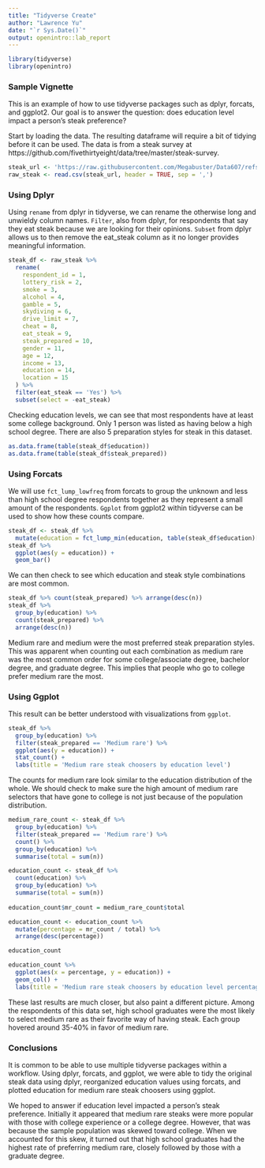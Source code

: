 ---
title: "Tidyverse Create"
author: "Lawrence Yu"
date: "`r Sys.Date()`"
output: openintro::lab_report
---

```{r load-packages, message=FALSE}
library(tidyverse)
library(openintro)

```

### Sample Vignette

This is an example of how to use tidyverse packages such as dplyr, forcats, and ggplot2. Our goal is to answer the question: does education level impact a person's steak preference?  

Start by loading the data. The resulting dataframe will require a bit of tidying before it can be used. The data is from a steak survey at https://github.com/fivethirtyeight/data/tree/master/steak-survey. 

```{r}
steak_url <- 'https://raw.githubusercontent.com/Megabuster/Data607/refs/heads/main/data/tidyverse/steak-risk-survey.csv'
raw_steak <- read.csv(steak_url, header = TRUE, sep = ',')
```

### Using Dplyr

Using `rename` from dplyr in tidyverse, we can rename the otherwise long and unwieldy column names. `Filter`, also from dplyr, for respondents that say they eat steak because we are looking for their opinions. `Subset` from dplyr allows us to then remove the eat_steak column as it no longer provides meaningful information.

```{r}
steak_df <- raw_steak %>% 
  rename(
    respondent_id = 1,
    lottery_risk = 2,
    smoke = 3,
    alcohol = 4,
    gamble = 5,
    skydiving = 6,
    drive_limit = 7,
    cheat = 8, 
    eat_steak = 9,
    steak_prepared = 10,
    gender = 11,
    age = 12,
    income = 13,
    education = 14,
    location = 15
  ) %>%
  filter(eat_steak == 'Yes') %>%
  subset(select = -eat_steak)
```

Checking education levels, we can see that most respondents have at least some college background. Only 1 person was listed as having below a high school degree. There are also 5 preparation styles for steak in this dataset.
```{r}
as.data.frame(table(steak_df$education))
as.data.frame(table(steak_df$steak_prepared))
```

### Using Forcats

We will use `fct_lump_lowfreq` from forcats to group the unknown and less than high school degree respondents together as they represent a small amount of the respondents. `Ggplot` from ggplot2 within tidyverse can  be used to show how these counts compare.

```{r}
steak_df <- steak_df %>% 
  mutate(education = fct_lump_min(education, table(steak_df$education)['High school degree'])) 
steak_df %>%
  ggplot(aes(y = education)) +
  geom_bar()
```

We can then check to see which education and steak style combinations are most common.

```{r}
steak_df %>% count(steak_prepared) %>% arrange(desc(n))
steak_df %>% 
  group_by(education) %>% 
  count(steak_prepared) %>% 
  arrange(desc(n))
```

Medium rare and medium were the most preferred steak preparation styles. This was apparent when counting out each combination as medium rare was the most common order for some college/associate degree, bachelor degree, and graduate degree. This implies that people who go to college prefer medium rare the most. 

### Using Ggplot

This result can be better understood with visualizations from `ggplot`. 

```{r}
steak_df %>% 
  group_by(education) %>% 
  filter(steak_prepared == 'Medium rare') %>%
  ggplot(aes(y = education)) +
  stat_count() +
  labs(title = 'Medium rare steak choosers by education level')
```

The counts for medium rare look similar to the education distribution of the whole. We should check to make sure the high amount of medium rare selectors that have gone to college is not just because of the population distribution. 
```{r}
medium_rare_count <- steak_df %>% 
  group_by(education) %>% 
  filter(steak_prepared == 'Medium rare') %>% 
  count() %>%
  group_by(education) %>% 
  summarise(total = sum(n))

education_count <- steak_df %>% 
  count(education) %>%
  group_by(education) %>% 
  summarise(total = sum(n))
  
education_count$mr_count = medium_rare_count$total

education_count <- education_count %>%
  mutate(percentage = mr_count / total) %>%
  arrange(desc(percentage))

education_count

education_count %>%
  ggplot(aes(x = percentage, y = education)) +
  geom_col() + 
  labs(title = 'Medium rare steak choosers by education level percentage')
```

These last results are much closer, but also paint a different picture. Among the respondents of this data set, high school graduates were the most likely to select medium rare as their favorite way of having steak. Each group hovered around 35-40% in favor of medium rare. 

### Conclusions

It is common to be able to use multiple tidyverse packages within a workflow. Using dplyr, forcats, and ggplot, we were able to tidy the original steak data using dplyr, reorganized education values using forcats, and plotted education for medium rare steak choosers using ggplot. 

We hoped to answer if education level impacted a person's steak preference. Initially it appeared that medium rare steaks were more popular with those with college experience or a college degree. However, that was because the sample population was skewed toward college. When we accounted for this skew, it turned out that high school graduates had the highest rate of preferring medium rare, closely followed by those with a graduate degree.
